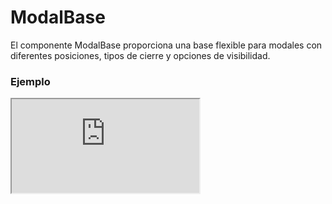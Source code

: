 # ModalBase

El componente ModalBase proporciona una base flexible para modales con diferentes posiciones, tipos de cierre y opciones de visibilidad.


### Ejemplo

<Iframe
  minHeightIframe="30dvh"
  src="https://fenextjs-component-storybook.vercel.app/iframe.html?args=&id=modal-modalbase--index&viewMode=story"
/>

### Importacion

Para importar el componente ModalBase, se puede hacer desde fenextjs

```tsx copy
import { ModalBase } from "fenextjs";
```

### Parametros

| Parametro                      | Tipo                                                                                                                                          | Requerido | Default     | Descripcion                                                                                  |
| ------------------------------ | --------------------------------------------------------------------------------------------------------------------------------------------- | --------- | ----------- | -------------------------------------------------------------------------------------------- |
| active                         | boolean                                                                                                                                       | no        | false       | Indica si el modal está activo.                                                              |
| activeName                     | boolean \| null                                                                                                                               | no        | undefined   | Indica si el nombre específico del modal está activo.                                        |
| activeNameLast                 | boolean \| null                                                                                                                               | no        | undefined   | Indica si el último nombre activo del modal está activo.                                     |
| childrenUseActiveForShowHidden | boolean                                                                                                                                       | no        | false       | Determina si los elementos secundarios utilizan el estado activo para mostrarse u ocultarse. |
| disabledClose                  | boolean                                                                                                                                       | no        | false       | Indica si el cierre del modal está deshabilitado.                                            |
| useRender                      | boolean                                                                                                                                       | no        | false       | Determina si el modal utiliza renderización condicional.                                     |
| type                           | 'top' \| 'left' \| 'right' \| 'bottom' \| 'center' \| 'full' \| 'layout-grid' \| 'top-right' \| 'top-left' \| 'bottom-right' \| 'bottom-left' | no        | 'center'    | Define el tipo de modal o la posición en la que se muestra.                                  |
| typeClose                      | 'out' \| 'inset' \| 'none'                                                                                                                    | no        | 'out'       | Especifica el tipo de botón de cierre para el modal.                                         |
| onClose                        | function                                                                                                                                      | no        | undefined   | Función que se ejecuta al cerrar el modal.                                                   |
| name                           | string                                                                                                                                        | no        | undefined   | Nombre identificador del modal.                                                              |
| nameLocalStorage               | string                                                                                                                                        | no        | undefined   | Nombre clave en localStorage para el modal.                                                  |
| closeComponent                 | ReactNode                                                                                                                                     | no        | \<Close /\> | Componente personalizado de cierre para el modal.                                            |
| className                      | string                                                                                                                                        | no        | ''          | Clase CSS para personalizar el contenedor del modal.                                         |
| classNameBg                    | string                                                                                                                                        | no        | ''          | Clase CSS para personalizar el fondo del modal.                                              |
| classNameClose                 | string                                                                                                                                        | no        | ''          | Clase CSS para personalizar el icono de cierre del modal.                                    |
| classNameContent               | string                                                                                                                                        | no        | ''          | Clase CSS para personalizar el contenido del modal.                                          |

### Storybook

Para ver el storybook del componente lo puede hacer con este [link](https://fenextjs-component-storybook.vercel.app/?path=/story/modal-modalbase--index)

### Usos

- Modal básico

```tsx copy
<ModalBase active={true} />
```

- Modal con contenido personalizado

```tsx copy
<ModalBase active={true}>Contenido del modal</ModalBase>
```

- Modal con botón de cierre deshabilitado

```tsx copy
<ModalBase active={true} disabledClose={true} />
```

- Modal con posición superior derecha

```tsx copy
<ModalBase active={true} type="top-right" />
```

